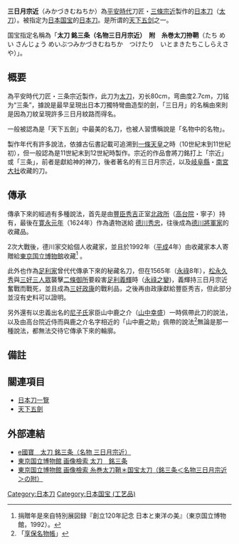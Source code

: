 
'''三日月宗近'''（みかづきむねちか）為[[平安時代|平安時代]]刀匠・[[三條宗近|三條宗近]]製作的[[日本刀|日本刀]]（[[太刀|太刀]]）。被指定为[[日本|日本]][[国宝|国宝]]的[[日本刀|日本刀]]。是所谓的[[天下五剑|天下五剑]]之一。

国宝指定名稱為「'''太刀 銘三条（名物三日月宗近）　附　糸巻太刀拵鞘'''（たち めい さんじょう めいぶつみかづきむねちか　つけたり　いとまきたちこしらえさや）」。

==概要==
為平安時代刀匠・三条宗近製作，此刀为[[太刀|太刀]]，刃长80cm，弯曲度2.7cm，刀铭为“三条”，據說是最早呈現出日本刀獨特彎曲造型的劍，「三日月」的名稱由來則是因為刀紋呈現許多三日月紋路而得名。

一般被認為是「天下五劍」中最美的名刀，也被人習慣稱說是「名物中的名物」。

製作年代有許多說法，依據古伝書記載可追溯到[[一條天皇|一條天皇]]之時（10世紀末到11世紀初），但一般認為是11世紀末到12世紀時製作。宗近的作品會將刀銘打上「宗近」或「三条」，前者是獻給神的神刀，後者著名的有三日月宗近，以及[[岐阜縣|岐阜縣]]・[[南宮大社|南宮大社]]收藏的刀。

==傳承==
傳承下來的經過有多種說法，首先是由[[豐臣秀吉|豐臣秀吉]]正室[[北政所|北政所]]（[[高台院|高台院]]・寧子）持有，最後在[[寛永|寛永元年]]（1624年）作為遺物送給 [[德川秀忠|德川秀忠]]，往後成為[[德川將軍家|德川將軍家]]的收藏品。

2次大戰後，德川家交給個人收藏家，並且於1992年（[[平成|平成]]4年）由收藏家本人寄贈給[[東京国立博物館|東京国立博物館]]收藏<ref>捐贈年是來自特別展図録『創立120年記念 日本と東洋の美』（東京国立博物館，1992）。</ref> 。

此外也作為[[足利家|足利家]]曾代代傳承下來的秘藏名刀，但在1565年（[[永祿|永祿]]8年），[[松永久秀|松永久秀]]與[[三好三人眾|三好三人眾]]襲擊[[二條御所|二條御所]]要殺害[[足利義輝|足利義輝]]時（[[永祿之變|永祿之變]])，義輝持三日月宗近奮戰而戰死，並且成為[[三好政康|三好政康]]的戰利品，之後再由政康獻給豐臣秀吉，但此部分並沒有史料可以證明。

另外還有以忠義出名的[[尼子氏|尼子氏]]家臣山中鹿之介（[[山中幸盛|山中幸盛]]）一時佩帶此刀的說法，以及由高台院近侍而與鹿之介名字相近的「山中鹿之助」佩帶的說法<ref>「[[享保名物帳|享保名物帳]]」</ref>無論是那一種說法，都無法交待它傳承下來的輪廓。

== 備註 ==
{{Reflist}}

== 關連項目 ==
*[[日本刀一覽|日本刀一覽]]
*[[天下五劍|天下五劍]]

== 外部連結 ==
*[http://www.emuseum.jp/detail/100192/001/002?word=&d_lang=ja&s_lang=ja&class=6&title=&c_e=&region=&era=&cptype=&owner=&pos=1&num=5&mode=detail&century= e國寶　太刀 銘三条（名物 三日月宗近）]{{Wayback|url=http://www.emuseum.jp/detail/100192/001/002?word=&d_lang=ja&s_lang=ja&class=6&title=&c_e=&region=&era=&cptype=&owner=&pos=1&num=5&mode=detail&century= |date=20150623131300 }}
*[https://web.archive.org/web/20150712172946/http://webarchives.tnm.jp/imgsearch/show/C0064958 東京国立博物館 画像檢索 太刀＿銘三条]
*[https://web.archive.org/web/20150712165807/http://webarchives.tnm.jp/imgsearch/show/C0030978 東京国立博物館 画像檢索 糸巻太刀鞘＊国宝太刀（銘三条＜名物三日月宗近＞の附）]

[[Category:日本刀|Category:日本刀]]
[[Category:日本国宝_(工艺品)|Category:日本国宝 (工艺品)]]